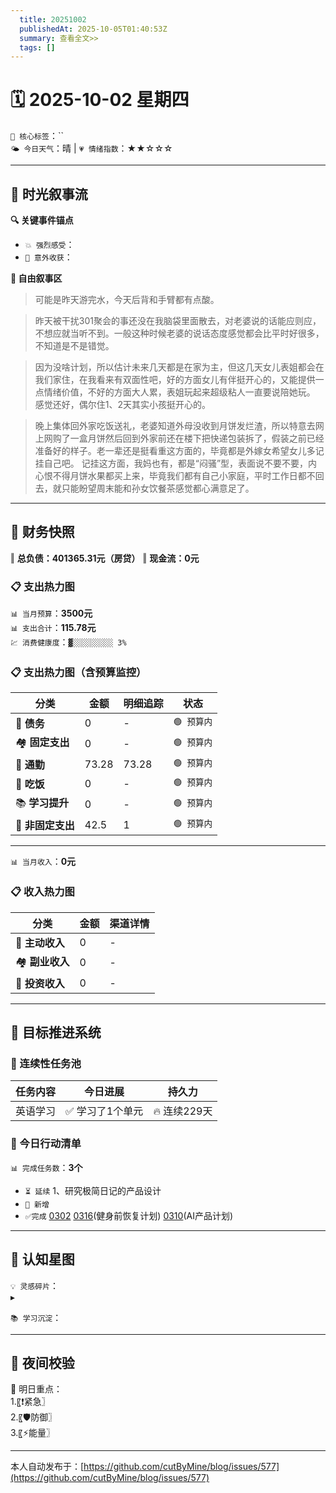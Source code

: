 ```yaml
---
  title: 20251002
  publishedAt: 2025-10-05T01:40:53Z
  summary: 查看全文>>
  tags: []
---
```


# 🗓️ 2025-10-02 星期四  
`🔑 核心标签`：``  
`🌤️ 今日天气`：晴 | `💗 情绪指数`：★★☆☆☆   

---


## 🌊 **时光叙事流**
**🔍 关键事件锚点**  
- `💥 强烈感受`：         
- `🎉 意外收获`：           

**📖 自由叙事区**  
> 可能是昨天游完水，今天后背和手臂都有点酸。

> 昨天被干扰301聚会的事还没在我脑袋里面散去，对老婆说的话能应则应，不想应就当听不到。一般这种时候老婆的说话态度感觉都会比平时好很多，不知道是不是错觉。

> 因为没啥计划，所以估计未来几天都是在家为主，但这几天女儿表姐都会在我们家住，在我看来有双面性吧，好的方面女儿有伴挺开心的，又能提供一点情绪价值，不好的方面大人累，表姐玩起来超级粘人一直要说陪她玩。
> 感觉还好，偶尔住1、2天其实小孩挺开心的。

> 晚上集体回外家吃饭送礼，老婆知道外母没收到月饼发烂渣，所以特意去网上网购了一盒月饼然后回到外家前还在楼下把快递包装拆了，假装之前已经准备好的样子。老一辈还是挺看重这方面的，毕竟都是外嫁女希望女儿多记挂自己吧。
> 记挂这方面，我妈也有，都是“闷骚”型，表面说不要不要，内心恨不得月饼水果都买上来，毕竟我们都有自己小家庭，平时工作日都不回去，就只能盼望周末能和孙女饮餐茶感觉都心满意足了。

---

## 💸 **财务快照**
‖ **总负债：401365.31元（房贷）**
‖ **现金流：0元**

### 📋 支出热力图

`📊 当月预算`：**3500元**  
`📊 支出合计`：**115.78元**  
`💹 消费健康度`：`▓░░░░░░░░░ 3%`  
### 📋 支出热力图（含预算监控）
| 分类         | 金额    | 明细追踪                  | 状态           |
|--------------|---------|---------------------------|----------------|
| 🏦 **债务**    | 0   |  -  | `🟢 预算内`   |
| 🏘️ **固定支出** | 0     |  -  | `🟢 预算内`     |
| 🚌 **通勤**     | 73.28   | 73.28  | `🟢 预算内`     |
| 🍜 **吃饭**     | 0  |  -  | `🟢 预算内`   |
| 📚 **学习提升** | 0      | -     | `🟢 预算内`     |
| 🎲 **非固定支出** | 42.5   |  1  | `🟢 预算内`  |
---

`📊 当月收入`：**0元**  

### 📋 收入热力图
| 分类         | 金额    | 渠道详情             |
|--------------|---------|-------------------------|
| 🏦 **主动收入**  | 0                | -        |
| 🏘️ **副业收入**  | 0                | -        |
| 🚌 **投资收入**  | 0                | -        |



---

## 🎯 **目标推进系统**

### 🔄 连续性任务池
| 任务内容                | 今日进展          | 持久力     |
|-------------------------|-------------------|------------|
| 英语学习         | ✅ 学习了1个单元 | 🔥 连续229天  |




### 📌 今日行动清单

`📊 完成任务数`：**3个**  
- `⏳ 延续` 1、研究极简日记的产品设计             
- `🚩 新增`   
- `✅完成` [0302](note://WEB9685e40ae7a6464db1196641a1ffd0ee)   [0316](note://WEBc1fcc89ec3e741538b703e8017b38c9f)(健身前恢复计划)  [0310](note://WEBfc89f9187c014fbe9fab88e2d09b4bde)(AI产品计划)


---

## 🌌 **认知星图**
`💡 灵感碎片`：  
▸ 


`📚 学习沉淀`：  
>    

---

## 🌃 夜间校验

🚀 明日重点：  
1.〖❗紧急〗  
2.〖🛡️防御〗  
3.〖⚡能量〗

---
本人自动发布于：[https://github.com/cutByMine/blog/issues/577](https://github.com/cutByMine/blog/issues/577)
